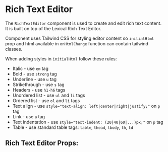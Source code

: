 
# Rich Text Editor

The `RichTextEditor` component is used to create and edit rich text content.
It is built on top of the Lexical Rich Text Editor.

Component uses Tailwind CSS for styling editor content so `initialHtml` prop and html available in `onHtmlChange` function can contain tailwind classes.

When adding styles in `initialHtml` follow these rules:
<ul>
    <li>Italic - use <code>em</code> tag</li>
    <li>Bold - use <code>strong</code> tag</li>
    <li>Underline - use <code>u</code> tag</li>
    <li>Strikethrough - use <code>s</code> tag</li>
    <li>Headers - use <code>h1-h6</code> tags</li>
    <li>Unordered list - use <code>ul</code> and <code>li</code> tags</li>
    <li>Ordered list - use <code>ol</code> and <code>li</code> tags</li>
    <li>Text align - use <code>style="text-align: left|center|right|justify;"</code> on <code>p</code> tag</li>
    <li>Link - use <code>a</code> tag</li>
    <li>Text indentation - use <code>style="text-indent: (20|40|60|...)px;"</code> on <code>p</code> tag</li>
    <li>Table - use standard table tags: <code>table</code>, <code>thead</code>, <code>tbody</code>, <code>th</code>, <code>td</code></li>
</ul>


<Stories includePrimary={true}/>

## Rich Text Editor Props:

<ArgsTable of={RichTextEditor} />

